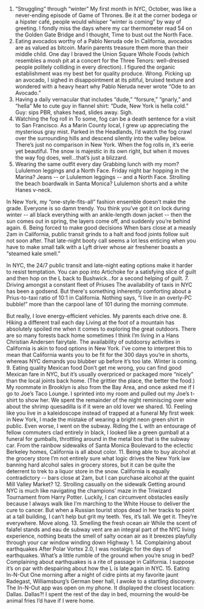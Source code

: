 1. “Struggling” through “winter”
My first month in NYC, October, was like a never-ending episode of Game of Thrones. Be it at the corner bodega or a hipster café, people would whisper “winter is coming” by way of greeting. I fondly miss the days where my car thermometer read 54 on the Golden Gate Bridge and I thought, Time to bust out the North Face.
2. Eating avocados worthy of a Pablo Neruda ode
In California, avocados are as valued as bitcoin. Marin parents treasure them more than their middle child. One day I braved the Union Square Whole Foods (which resembles a mosh pit at a concert for the Three Tenors: well-dressed people politely colliding in every direction). I figured the organic establishment was my best bet for quality produce. Wrong. Picking up an avocado, I sighed in disappointment at its pitiful, bruised texture and wondered with a heavy heart why Pablo Neruda never wrote “Ode to an Avocado.”
3. Having a daily vernacular that includes “dude,” “forsure,” “gnarly,” and “hella”
Me to cute guy in flannel shirt: “Dude, New York is hella cold.” Guy: sips PBR, shakes head, slides away. Sigh.
4. Watching the fog roll in
To some, fog can be a death sentence for a visit to San Francisco. As a Marin County local, I grew up appreciating the mysterious gray mist. Parked in the Headlands, I’d watch the fog crawl over the surrounding hills and descend silently into the valley below. There’s just no comparison in New York. When the fog rolls in, it’s eerie yet beautiful. The snow is majestic in its own right, but when it moves the way fog does, well…that’s just a blizzard.
5. Wearing the same outfit every day
Grabbing lunch with my mom? Lululemon leggings and a North Face. Friday night bar hopping in the Marina? Jeans -- or Lululemon leggings -- and a North Face. Strolling the beach boardwalk in Santa Monica? Lululemon shorts and a white Hanes v-neck.

In New York, my “one-style-fits-all” fashion ensemble doesn’t make the grade. Everyone is so damn trendy. You think you’ve got it on lock during winter -- all black everything with an ankle-length down jacket -- then the sun comes out in spring, the layers come off, and suddenly you’re behind again.
6. Being forced to make good decisions
When bars close at a measly 2am in California, public transit grinds to a halt and food joints follow suit not soon after. That late-night booty call seems a lot less enticing when you have to make small talk with a Lyft driver whose air freshener boasts a “steamed kale smell.”

In NYC, the 24/7 public transit and late-night eating options make it harder to resist temptation. You can pop into Artichoke for a satisfying slice of guilt and then hop on the L back to Bushwick…for a second helping of guilt.
7. Driving amongst a constant fleet of Priuses
The availability of taxis in NYC has been a godsend. But there's something inherently comforting about a Prius-to-taxi ratio of 10:1 in California. Nothing says, “I live in an overly-PC bubble!” more than the carpool lane of 101 during the morning commute.

But really, I love energy-efficient vehicles. My parents each drive one.
8. Hiking a different trail each day
Living at the foot of a mountain has absolutely spoiled me when it comes to exploring the great outdoors. There are so many forests back home sometimes I think I’m living in a Hans Christian Andersen fairytale. The availability of outdoorsy activities in California is akin to food options in New York. I’ve come to interpret this to mean that California wants you to be fit for the 300 days you’re in shorts, whereas NYC demands you blubber up before it’s too late. Winter is coming.
9. Eating quality Mexican food
Don’t get me wrong, you can find good Mexican fare in NYC, but it’s usually overpriced or packaged more “nicely” than the local joints back home. (The grittier the place, the better the food.) My roommate in Brooklyn is also from the Bay Area, and once asked me if I go to Joe’s Taco Lounge. I sprinted into my room and pulled out my Joe’s t-shirt to show her. We spent the remainder of the night reminiscing over wine about the shrimp quesadilla is if it were an old lover we shared.
10. Feeling like you live in a kaleidoscope instead of trapped at a funeral
My first week in New York, I made the mistake of wearing a bright neon green shirt in public. Even worse, I went on the subway. Riding the L with an entourage of fellow commuters clad entirely in black, I looked like a green gumball at a funeral for gumballs, throttling around in the metal box that is the subway car. From the rainbow sidewalks of Santa Monica Boulevard to the eclectic Berkeley homes, California is all about color.
11. Being able to buy alcohol at the grocery store
I’m not entirely sure what logic drives the New York law banning hard alcohol sales in grocery stores, but it can be quite the deterrent to trek to a liquor store in the snow. California is equally contradictory -- bars close at 2am, but I can purchase alcohol at the quaint Mill Valley Market?
12. Strolling casually on the sidewalk
Getting around NYC is much like navigating the champions’ maze in the Triwizard Tournament from Harry Potter. Luckily, I can circumvent obstacles easily because I always walk like I’m marching to the White House to deliver the cure to cancer. But when a Russian tourist stops dead in her tracks to point at a tall building, I can’t help but grit my teeth. Yes, it’s tall. We get it. They’re everywhere. Move along.
13. Smelling the fresh ocean air
While the scent of falafel stands and eau de subway vent are an integral part of the NYC living experience, nothing beats the smell of salty ocean air as it breezes playfully through your car window winding down Highway 1.
14. Complaining about earthquakes
After Polar Vortex 2.0, I was nostalgic for the days of earthquakes. What’s a little rumble of the ground when you’re snug in bed? Complaining about earthquakes is a rite of passage in California. I suppose it’s on par with despairing about how the L is late again in NYC.
15. Eating In-N-Out
One morning after a night of cidre pints at my favorite jaunt Radegast, Williamsburg’s German beer hall, I awoke to a startling discovery. The In-N-Out app was open on my phone. It displayed the closest location: Dallas. Dallas?! I spent the rest of the day in bed, mourning the would-be animal fries I’d have if I were home.